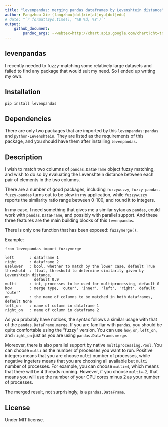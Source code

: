 ```yaml
---
title: "levenpandas: merging pandas dataframes by Levenshtein distance"
author: Fangzhou Xie (fangzhou[dot]xie[at]nyu[dot]edu)
# date: "`r format(Sys.time(), '%B %d, %Y')`"
output:
    github_document:
        pandoc_args: --webtex=http://chart.apis.google.com/chart?cht=tx&chl=
---
```


## levenpandas

I recently needed to fuzzy-matching some relatively large datasets
and failed to find any package that would suit my need.
So I ended up writing my own.



## Installation

```
pip install levenpandas
```


## Dependencies

There are only two packages that are imported by this `levenpandas`:
`pandas` and `python-Levenshtein`.
They are listed as the requirements of this package, and you should
have them after installing `levenpandas`.

## Description

I wish to match two columns of `pandas.DataFrame` object fuzzy matching,
and wish to do so by evaluating the Levenshtein distance between
each pair of elements in the two columns.

There are a number of good packages, including `fuzzywuzzy`, `fuzzy-pandas`.
`fuzzy-pandas` turns out to be slow in my application,
while `fuzzywuzzy` reports the similarity ratio range between 0-100,
and round it to integers.

In my case, I need something that gives me a similar sytax as `pandas`,
could work with `pandas.DataFrame`, and possibly with parallel support.
And these three features are the main building blocks of this `levenpandas`.

There is only one function that has been exposed: `fuzzymerge()`.

Example:

```
from levenpandas import fuzzymerge
```

```
left       : dataframe 1
right      : dataframe 2
uselower   : bool, whether to match by the lower case, default True
threshold  : float, threshold to determine similarity given by Levenshtein distance,
             default 0.9
multi      : int, processes to be used for multiprocessing, default 0
how        : merge type, 'outer', 'inner', 'left', 'right', default 'outer'
on         : the name of columns to be matched in both dataframes, default None
left_on    : name of column in dataframe 1
right_on   : name of column in dataframe 2
```

As you probably have notices, the syntax follows a similar usage with
that of the `pandas.DataFrame.merge`.
If you are familiar with `pandas`, you should be quite comfortable
using the "fuzzy" version.
You can use `how`, `on`, `left_on`, and `right_on` just as you are using
`pandas.DataFrame.merge`.

Moreover, there is also parallel support by native `multiprocessing.Pool`.
You can choose `multi` as the number of processes you want to run.
Positive integers means that you are choose `multi` number of processes,
while negative ingeters means that you are choosing all available
but `multi` number of processes.
For example, you can choose `multi=4`, which means that there will be
4 threads running. However, if you choose `multi=-2`, that means you will use
the number of your CPU cores minus 2 as your number of processes.

The merged result, not surprisingly, is a `pandas.DataFrame`.

## License
Under MIT license.
